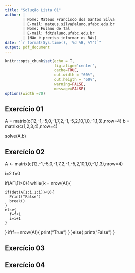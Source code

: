 ```yaml
---
title: "Solução Lista 01"
author: |
        | Nome: Mateus Francisco dos Santos Silva
        | E-mail: mateus.silva@aluno.ufabc.edu.br
        | Nome: Fulano de Tal
        | E-mail: fdt@aluno.ufabc.edu.br
        | (Não é preciso informar os RAs)
date: "`r format(Sys.time(), '%d %B, %Y')`"
output: pdf_document
---
```


```r
knitr::opts_chunk$set(echo = T,
                      fig.align='center',
                      cache=TRUE,
                      out.width = "60%",
                      out.heigth = "60%",
                      warning=FALSE,
                      message=FALSE)
options(width =70)
```

## Exercício 01
A = matrix(c(12,-1,-5,0,-1,7,2,-1,-5,2,10,1,0,-1,1,3),nrow=4)
b = matrix(c(1,2,3,4),nrow=4)

solve(A,b)

## Exercício 02
A <- matrix(c(12,-1,-5,0,-1,7,2,-1,-5,2,10,1,0,-1,1,3),nrow=4)

i=2
f=0

if(A[1,1]>0){
  while(i<= nrow(A)){

    if(det(A[1:i,1:i])<0){
      Print("False")
      break()
    }
    else{
      f=f+1
      i=i+1
    }
  }
  if(f==nrow(A)){
    print("True")
  }
}else{
  print("False")
}

## Exercício 03


## Exercício 04
